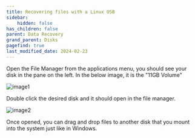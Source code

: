 ```yaml
---
title: Recovering files with a Linux USB
sidebar:
    hidden: false
has_children: false
parent: Data Recovery
grand_parent: Disks
pagefind: true
last_modified_date: 2024-02-23
---
```



<UseLLCD />

Open the File Manager from the applications menu, you should see your disk in the pane on the left. In the below image, it is the "11GB Volume"

![image1](../../../../assets/data-recovery/dr0.webp)

Double click the desired disk and it should open in the file manager.

![image2](../../../../assets/data-recovery/dr1.webp)

Once opened, you can drag and drop files to another disk that you mount into the system just like in Windows.